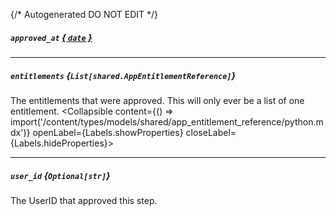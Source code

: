 {/* Autogenerated DO NOT EDIT  */}

##### `approved_at` [*{ `date` }*](https://docs.python.org/3/library/datetime.html#date-objects)

---
##### `entitlements` *{`List[shared.AppEntitlementReference]`}*
The entitlements that were approved. This will only ever be a list of one entitlement.
<Collapsible content={() => import('/content/types/models/shared/app_entitlement_reference/python.mdx')} openLabel={Labels.showProperties} closeLabel={Labels.hideProperties}>
</Collapsible>

---
##### `user_id` *{`Optional[str]`}*
The UserID that approved this step.


